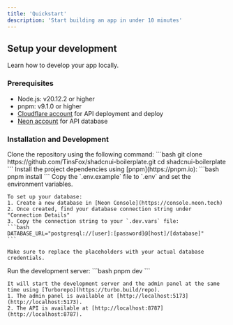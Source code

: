 ```yaml
---
title: 'Quickstart'
description: 'Start building an app in under 10 minutes'
---
```


## Setup your development

Learn how to develop your app locally.

### Prerequisites

- Node.js: v20.12.2 or higher
- pnpm: v9.1.0 or higher
- [Cloudflare account](https://dash.cloudflare.com/) for API deployment and deploy
- [Neon account](https://console.neon.tech) for API database

### Installation and Development

<Steps>
  <Step title="Clone the repository">
    Clone the repository using the following command:
    ```bash
    git clone https://github.com/TinsFox/shadcnui-boilerplate.git
    cd shadcnui-boilerplate
    ```
  </Step>
  <Step title="Install dependencies">
    Install the project dependencies using [pnpm](https://pnpm.io):
    ```bash
    pnpm install
    ```
  </Step>
  <Step title="Setup environment variables">
    Copy the `.env.example` file to `.env` and set the environment variables.

    To set up your database:
    1. Create a new database in [Neon Console](https://console.neon.tech)
    2. Once created, find your database connection string under "Connection Details"
    3. Copy the connection string to your `.dev.vars` file:
    ```bash
    DATABASE_URL="postgresql://[user]:[password]@[host]/[database]"
    ```

    Make sure to replace the placeholders with your actual database credentials.
  </Step>

  <Step title="Start development server">
    Run the development server:
    ```bash
    pnpm dev
    ```

    It will start the development server and the admin panel at the same time using [Turborepo](https://turbo.build/repo).
    1. The admin panel is available at [http://localhost:5173](http://localhost:5173).
    2. The API is available at [http://localhost:8787](http://localhost:8787).
  </Step>
</Steps>

